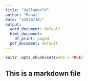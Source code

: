 ```yaml
---
title: "HelloWorld"
author: "Manal"
date: "4‏/10‏/2020"
output:
  word_document: default
  html_document:
    df_print: paged
  pdf_document: default
---
```


```r
knitr::opts_chunk$set(echo = TRUE)
```

## This is a markdown file